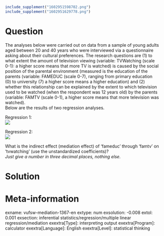 ```r
include_supplement("1602951598702.png")
include_supplement("1602951629778.png")
```

Question
========
The analyses below were carried out on data from a sample of young
adults aged between 20 and 40 years who were interviewed via a
questionnaire asking about their cultural preferences. The research
questions are (1) to what extent the amount of television viewing
(variable: TVWatching (scale 0-1): a higher score means that more TV is
watched) is caused by the social position of the parental environment
(measured is the education of the parents (variable: FAMEDUC (scale
0-7), ranging from primary education (0) to university (7) a higher
score means a higher education) and (2) whether this relationship can be
explained by the extent to which television used to be watched (when the
respondent was 12 years old) by the parents (variable: FAMTV (scale
0-1), a higher score means that more television was watched).  
Below are the results of two regression analyses.  
  
Regression 1:  
![](1602951598702.png)
  
Regression 2:  
![](1602951629778.png)
  
  
What is the indirect effect (mediation effect) of 'fameduc' through
'famtv' on 'tvwatching' (use the unstandardized coefficients)?   
*Just give a number in three decimal places, nothing else.*


Solution
========











Meta-information
================
exname: vufsw-mediation-1367-en
extype: num
exsolution: -0.008
extol: 0.001
exsection: inferential statistics/regression/multiple linear regression/mediation
exextra[Type]: interpreting output
exextra[Program]: calculator
exextra[Language]: English
exextra[Level]: statistical thinking

